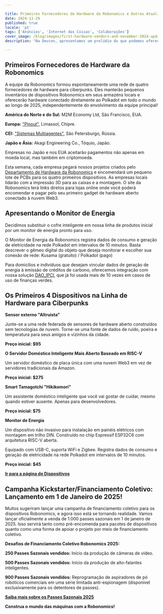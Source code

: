 ```yaml
---

title: Primeiros Fornecedores de Hardware da Robonomics e Outras Atualizações de Novembro
date: 2024-11-29
published: true
locale: 'pt'
tags: ['Anúncios', 'Internet das Coisas', 'Colaborações']
cover_image: /blog/images/first-hardware-vendors-and-november-2024-updates/cover.webp
description: "Na Devcon, apresentamos um prelúdio do que podemos oferecer à comunidade na temporada de 2025. Agora, estamos avançando para a próxima etapa."

---
```


## Primeiros Fornecedores de Hardware da Robonomics

A equipe da Robonomics formou espontaneamente uma rede de quatro fornecedores de hardware para ciberpunks. Eles manterão pequenos inventários de dispositivos Robonomics em seus armazéns locais e oferecerão hardware conectado diretamente ao Polkadot em todo o mundo ao longo de 2025, independentemente do envolvimento da equipe principal!

**América do Norte e do Sul:** M2M Economy Ltd, São Francisco, EUA.

**Europa:** [ "Pinout"](https://pinout.cloud), Limassol, Chipre.

**CEI:** [ "Sistemas Multiagentes"](http://multi-agent.io), São Petersburgo, Rússia.

**Japão e Ásia:** Akagi Engineering Co., Tóquio, Japão.

Empresas no Japão e nos EUA aceitarão pagamentos não apenas em moeda local, mas também em criptomoeda.

Esta semana, cada empresa pegará nossos projetos criados pelo [Departamento de Hardware da Robonomics](https://x.com/RobonomicsHW) e encomendará um pequeno lote de PCBs para os quatro primeiros dispositivos. As empresas locais lidarão com a impressão 3D para as caixas e a montagem. O site da Robonomics terá links diretos para lojas online onde você poderá encomendar e pagar pelo seu primeiro gadget de hardware aberto conectado à nuvem Web3.

## Apresentando o Monitor de Energia

Decidimos substituir o cofre inteligente em nossa linha de produtos inicial por um monitor de energia pronto para uso.

O Monitor de Energia da Robonomics registra dados de consumo e geração de eletricidade na rede Polkadot em intervalos de 10 minutos. Basta descrever o gêmeo digital do objeto que deseja monitorar e escolher sua conexão de rede: Kusama (gratuito) / Polkadot (pago)

Para domicílios e indivíduos que desejam vincular dados de geração de energia à emissão de créditos de carbono, oferecemos integração com nossa solução [DAO_IPCI](https://x.com/DAO_IPCI), que já foi usada mais de 10 vezes em casos de uso de finanças verdes.

## Os Primeiros 4 Dispositivos na Linha de Hardware para Ciberpunks

<div class="oldy space-b">

**Sensor externo "Altruista"**

Junte-se a uma rede federada de sensores de hardware aberto construídos sem tecnologias de nuvem. Torne-se uma fonte de dados de ruído, poeira e temperatura para seus amigos e vizinhos da cidade.

**Preço inicial: $95**

</div>

<div class="oldy space-b">

**O Servidor Doméstico Inteligente Mais Aberto Baseado em RISC-V**

Um servidor doméstico de placa única com uma nuvem Web3 em vez de servidores tradicionais da Amazon.

**Preço inicial: $275**

</div>

<div class="oldy space-b">

**Smart Tamagotchi "Hikikomori"**

Um assistente doméstico inteligente que você vai gostar de cuidar, mesmo quando estiver ausente. Apenas para desenvolvedores.

**Preço inicial: $75**

</div>

<div class="oldy space-b">

**Monitor de Energia**

Um dispositivo não invasivo para instalação em painéis elétricos com montagem em trilho DIN. Construído no chip Espressif ESP32C6 com arquitetura RISC-V aberta.

Equipado com USB-C, suporta WiFi e Zigbee. Registra dados de consumo e geração de eletricidade na rede Polkadot em intervalos de 10 minutos.

**Preço inicial: $45**

</div>

[**Ir para a página de Dispositivos**](/devices/)

## Campanha Kickstarter/Financiamento Coletivo: Lançamento em 1 de Janeiro de 2025!

Muitos sugeriram lançar uma campanha de financiamento coletivo para os dispositivos Robonomics, e agora isso está se tornando realidade. Vamos lançar oficialmente a venda de 1.000 passes sazonais em 1 de janeiro de 2025. Isso servirá tanto como pré-encomenda para pacotes de dispositivos quanto como uma forma de apoiar o projeto por meio de financiamento coletivo.

<div class="oldy space-b">

**Desafios de Financiamento Coletivo Robonomics 2025:**

**250 Passes Sazonais vendidos:** Início da produção de câmeras de vídeo.

**500 Passes Sazonais vendidos:** Início da produção de alto-falantes inteligentes.

**900 Passes Sazonais vendidos:** Reprogramação de aspiradores de pó robóticos comerciais em uma série limitada anti-espionagem (disponível exclusivamente para os detentores de passes).

</div>

[**Saiba mais sobre os Passes Sazonais 2025**](https://robonomics.network/blog/robo-season-pass-2025-welcome-to-the-paper-st-club/)

**Construa o mundo das máquinas com a Robonomics!**